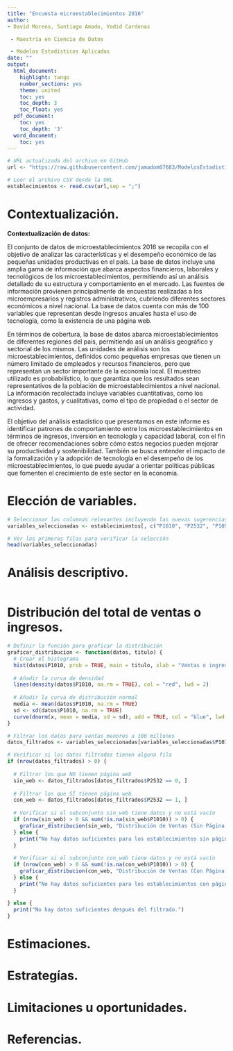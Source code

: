 ```yaml
---
title: "Encuesta microestablecimientos 2016"
author: 
- David Moreno, Santiago Amado, Yodid Cardenas

 - Maestría en Ciencia de Datos

 - Modelos Estadísticos Aplicados
date: ""
output:
  html_document:
    highlight: tango
    number_sections: yes
    theme: united
    toc: yes
    toc_depth: 3
    toc_float: yes
  pdf_document:
    toc: yes
    toc_depth: '3'
  word_document:
    toc: yes
---
```




```r
# URL actualizada del archivo en GitHub
url <- "https://raw.githubusercontent.com/jamadom07683/ModelosEstadisticas_Fase2/refs/heads/main/Microestablecimientos_2016.csv"

```


```r
# Leer el archivo CSV desde la URL
establecimientos <- read.csv(url,sep = ";")
```


# Contextualización. 
**Contextualización de datos:**

El conjunto de datos de microestablecimientos 2016 se recopila con el objetivo de analizar las características y el desempeño económico de las pequeñas unidades productivas en el país. La base de datos incluye una amplia gama de información que abarca aspectos financieros, laborales y tecnológicos de los microestablecimientos, permitiendo así un análisis detallado de su estructura y comportamiento en el mercado. Las fuentes de información provienen principalmente de encuestas realizadas a los microempresarios y registros administrativos, cubriendo diferentes sectores económicos a nivel nacional. La base de datos cuenta con más de 100 variables que representan desde ingresos anuales hasta el uso de tecnología, como la existencia de una página web.

En términos de cobertura, la base de datos abarca microestablecimientos de diferentes regiones del país, permitiendo así un análisis geográfico y sectorial de los mismos. Las unidades de análisis son los microestablecimientos, definidos como pequeñas empresas que tienen un número limitado de empleados y recursos financieros, pero que representan un sector importante de la economía local. El muestreo utilizado es probabilístico, lo que garantiza que los resultados sean representativos de la población de microestablecimientos a nivel nacional. La información recolectada incluye variables cuantitativas, como los ingresos y gastos, y cualitativas, como el tipo de propiedad o el sector de actividad.

El objetivo del análisis estadístico que presentamos en este informe es identificar patrones de comportamiento entre los microestablecimientos en términos de ingresos, inversión en tecnología y capacidad laboral, con el fin de ofrecer recomendaciones sobre cómo estos negocios pueden mejorar su productividad y sostenibilidad. También se busca entender el impacto de la formalización y la adopción de tecnología en el desempeño de los microestablecimientos, lo que puede ayudar a orientar políticas públicas que fomenten el crecimiento de este sector en la economía.


# Elección de variables.
```r
# Seleccionar las columnas relevantes incluyendo las nuevas sugerencias
variables_seleccionadas <- establecimientos[, c("P1010", "P2532", "P1057", "P1092", "P2524", "P1093", "P1006", "P1764", "P3014", "P3019", "P1094", "P3017_A")]

# Ver las primeras filas para verificar la selección
head(variables_seleccionadas)

```

# Análisis descriptivo.
```r
```
# Distribución del total de ventas o ingresos.
```r
# Definir la función para graficar la distribución
graficar_distribucion <- function(datos, titulo) {
  # Crear el histograma
  hist(datos$P1010, prob = TRUE, main = titulo, xlab = "Ventas o ingresos", col = "lightblue", breaks = 30)
  
  # Añadir la curva de densidad
  lines(density(datos$P1010, na.rm = TRUE), col = "red", lwd = 2)
  
  # Añadir la curva de distribución normal
  media <- mean(datos$P1010, na.rm = TRUE)
  sd <- sd(datos$P1010, na.rm = TRUE)
  curve(dnorm(x, mean = media, sd = sd), add = TRUE, col = "blue", lwd = 2)
}

# Filtrar los datos para ventas menores a 100 millones
datos_filtrados <- variables_seleccionadas[variables_seleccionadas$P1010 < 100000000, ]

# Verificar si los datos filtrados tienen alguna fila
if (nrow(datos_filtrados) > 0) {
  
  # Filtrar los que NO tienen página web
  sin_web <- datos_filtrados[datos_filtrados$P2532 == 0, ]
  
  # Filtrar los que SÍ tienen página web
  con_web <- datos_filtrados[datos_filtrados$P2532 == 1, ]
  
  # Verificar si el subconjunto sin_web tiene datos y no está vacío
  if (nrow(sin_web) > 0 && sum(!is.na(sin_web$P1010)) > 0) {
    graficar_distribucion(sin_web, "Distribución de Ventas (Sin Página Web)")
  } else {
    print("No hay datos suficientes para los establecimientos sin página web.")
  }
  
  # Verificar si el subconjunto con_web tiene datos y no está vacío
  if (nrow(con_web) > 0 && sum(!is.na(con_web$P1010)) > 0) {
    graficar_distribucion(con_web, "Distribución de Ventas (Con Página Web)")
  } else {
    print("No hay datos suficientes para los establecimientos con página web.")
  }
  
} else {
  print("No hay datos suficientes después del filtrado.")
}

```

# Estimaciones.

# Estrategías.

# Limitaciones u oportunidades.

# Referencias.
